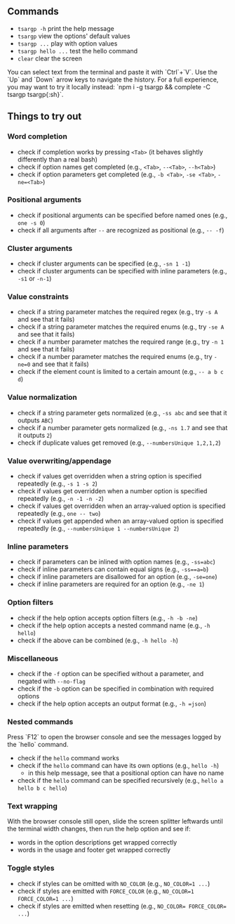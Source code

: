 

<Demo />

## Commands

- `tsargp -h` print the help message
- `tsargp` view the options' default values
- `tsargp ...` play with option values
- `tsargp hello ...` test the hello command
- `clear` clear the screen

<Callout type="default">
  You can select text from the terminal and paste it with `Ctrl`+`V`. Use the `Up` and `Down` arrow
  keys to navigate the history. For a full experience, you may want to try it locally instead:
  `npm i -g tsargp && complete -C tsargp tsargp{:sh}`.
</Callout>

## Things to try out

### Word completion

- check if completion works by pressing `<Tab>` (it behaves slightly differently than a real bash)
- check if option names get completed (e.g., `<Tab>`, `--<Tab>`, `--h<Tab>`)
- check if option parameters get completed (e.g., `-b <Tab>`, `-se <Tab>`, `-ne=<Tab>`)

### Positional arguments

- check if positional arguments can be specified before named ones (e.g., `one -s 0`)
- check if all arguments after `--` are recognized as positional (e.g., `-- -f`)

### Cluster arguments

- check if cluster arguments can be specified (e.g., `-sn 1 -1`)
- check if cluster arguments can be specified with inline parameters (e.g., `-s1` or `-n-1`)

### Value constraints

- check if a string parameter matches the required regex (e.g., try `-s A` and see that it fails)
- check if a string parameter matches the required enums (e.g., try `-se A` and see that it fails)
- check if a number parameter matches the required range (e.g., try `-n 1` and see that it fails)
- check if a number parameter matches the required enums (e.g., try `-ne=0` and see that it fails)
- check if the element count is limited to a certain amount (e.g., `-- a b c d`)

### Value normalization

- check if a string parameter gets normalized (e.g., `-ss abc` and see that it outputs `ABC`)
- check if a number parameter gets normalized (e.g., `-ns 1.7` and see that it outputs `2`)
- check if duplicate values get removed (e.g., `--numbersUnique 1,2,1,2`)

### Value overwriting/appendage

- check if values get overridden when a string option is specified repeatedly (e.g., `-s 1 -s 2`)
- check if values get overridden when a number option is specified repeatedly (e.g., `-n -1 -n -2`)
- check if values get overridden when an array-valued option is specified repeatedly (e.g., `one -- two`)
- check if values get appended when an array-valued option is specified repeatedly (e.g.,
  `--numbersUnique 1 --numbersUnique 2`)

### Inline parameters

- check if parameters can be inlined with option names (e.g., `-ss=abc`)
- check if inline parameters can contain equal signs (e.g., `-ss==a=b`)
- check if inline parameters are disallowed for an option (e.g., `-se=one`)
- check if inline parameters are required for an option (e.g., `-ne 1`)

### Option filters

- check if the help option accepts option filters (e.g., `-h -b -ne`)
- check if the help option accepts a nested command name (e.g., `-h hello`)
- check if the above can be combined (e.g., `-h hello -h`)

### Miscellaneous

- check if the `-f` option can be specified without a parameter, and negated with `--no-flag`
- check if the `-b` option can be specified in combination with required options
- check if the help option accepts an output format (e.g., `-h =json`)

### Nested commands

<Callout type="default">
  Press `F12` to open the browser console and see the messages logged by the `hello` command.
</Callout>

- check if the `hello` command works
- check if the `hello` command can have its own options (e.g., `hello -h`)
  - in this help message, see that a positional option can have no name
- check if the `hello` command can be specified recursively (e.g., `hello a hello b c hello`)

### Text wrapping

With the browser console still open, slide the screen splitter leftwards until the terminal width
changes, then run the help option and see if:

- words in the option descriptions get wrapped correctly
- words in the usage and footer get wrapped correctly

### Toggle styles

- check if styles can be omitted with `NO_COLOR` (e.g., `NO_COLOR=1 ...`)
- check if styles are emitted with `FORCE_COLOR` (e.g., `NO_COLOR=1 FORCE_COLOR=1 ...`)
- check if styles are emitted when resetting (e.g., `NO_COLOR= FORCE_COLOR= ...`)
